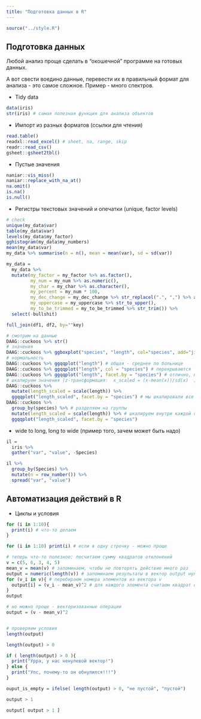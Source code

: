 ```yaml
---
title: "Подготовка данных в R"
---
```


```r
source("../style.R")
```

## Подготовка данных

Любой анализ проще сделать в "окошечной" программе на готовых данных. 

А вот свести воедино данные, перевести их в правильный формат для анализа - это самое сложное. Пример - много спектров.

* Tidy data

```r
data(iris)
str(iris) # самая полезная функция для анализа объектов
```

* Импорт из разных форматов (ссылки для чтения)

```r
read.table()
readxl::read_excel() # sheet, na, range, skip
readr::read_csv()
gsheet::gsheet2tbl()
```

* Пустые значения

```r
naniar::vis_miss()
naniar::replace_with_na_at()
na.omit()
is.na()
is.null()
```

* Регистры текстовых значений и опечатки (unique, factor levels)

```r
# check
unique(my_data$var)
table(my_data$var)
levels(my_data$my_factor)
gghistogram(my_data$my_numbers)
mean(my_data$var)
my_data %>% summarise(n = n(), mean = mean(var), sd = sd(var))

my_data =
  my_data %>% 
  mutate(my_factor = my_factor %>% as.factor(), 
         my_num = my_num %>% as.numeric(),
         my_char = my_char %>% as.character(),
         my_percent = my_num * 100,
         my_dec_change = my_dec_change %>% str_replacel(".", ",") %>% as.numeric(),
         my_uppercase = my_uppercase %>% str_to_upper(),
         my_to_be_trimmed = my_to_be_trimmed %>% str_trim()) %>%
  select(-bullshit)

full_join(df1, df2, by=""key)
```

```r
# смотрим на данные
DAAG::cuckoos %>% str()
# значения
DAAG::cuckoos %>% ggboxplot("species", "length", col="species", add="jitter")
# нормальность
DAAG::cuckoos %>% ggqqplot("length") # общая - среднее по больнице
DAAG::cuckoos %>% ggqqplot("length", col = "species") # перекрываются
DAAG::cuckoos %>% ggqqplot("length", facet.by = "species") # отлично, но диапазоны значений разные, плохо видно
# шкалируем значения (z-трансформация:  x_scaled = (x-mean(x))/sd(x)  )
DAAG::cuckoos %>% 
  mutate(length_scaled = scale(length)) %>% 
  ggqqplot("length_scaled", facet.by = "species") # мы шкалировали все значения без разбивки на группы
DAAG::cuckoos %>% 
  group_by(species) %>% # разделяем на группы
  mutate(length_scaled = scale(length)) %>% # шкалируем внутри каждой группы, т.е. среднее в каждой группе теперь 0
  ggqqplot("length_scaled", facet.by = "species")
```

* wide to long, long to wide (пример того, зачем может быть надо)

```r
il = 
  iris %>% 
  gather("var", "value", -Species)

il %>% 
  group_by(Species) %>% 
  mutate(n = row_number()) %>% 
  spread("var", "value")

```

## Автоматизация действий в R

* Циклы и условия

```r
for (i in 1:10){
  print(i) # что-то делаем
}

for (i in 1:10) print(i) # если в одну строчку - можно проще

# теперь что-то полезное: посчитаем сумму квадратов отклонений
v = c(5, 6, 3, 4, 5)
mean_v = mean(v) # запоминаем, чтобы не повторять действие много раз
output = numeric(length(v)) # запоминаем результаты в вектор output нужной длины
for (v_i in v){ # перебираем номера элементов из вектора v
  output[i] = (v_i - mean_v)^2 # для каждого элемента считаем квадрат отклонений от среднего
}
output

# но можно проще - векторизованные операции
output = (v - mean_v)^2


# проверяем условия
length(output)

length(output) > 0

if ( length(output) > 0 ){
  print("Урра, у нас ненулевой вектор!")
} else {
  print("Упс, почему-то он обнулился!!!")
}

ouput_is_empty = ifelse( length(output) > 0, "не пустой", "пустой")

output > 1

output[ output > 1 ]
```

